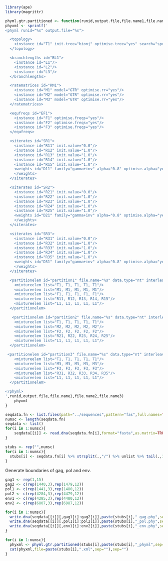 ```r
library(ape)
library(magrittr)
```


```r
phyml.gtr.partitioned <- function(runid,output.file,file.name1,file.name2,file.name3){
phyxml <- sprintf('
<phyml runid="%s" output.file="%s">

  <topology>
    <instance id="T1" init.tree="bionj" optimise.tree="yes" search="spr"/>
  </topology>

  <branchlengths id="BL1">
    <instance id="L1"/>
    <instance id="L2"/>
    <instance id="L3"/>
  </branchlengths>

  <ratematrices id="RM1">
    <instance id="M1" model="GTR" optimise.rr="yes"/>
    <instance id="M2" model="GTR" optimise.rr="yes"/>
    <instance id="M3" model="GTR" optimise.rr="yes"/>
  </ratematrices>

  <equfreqs id="EF1">
    <instance id="F1" optimise.freqs="yes"/>
    <instance id="F2" optimise.freqs="yes"/>
    <instance id="F3" optimise.freqs="yes"/>
  </equfreqs>

  <siterates id="SR1">
    <instance id="R11" init.value="0.0"/>
    <instance id="R12" init.value="1.0"/>
    <instance id="R13" init.value="1.0"/>
    <instance id="R14" init.value="1.0"/>
    <instance id="R15" init.value="1.0"/>
    <weights id="D11" family="gamma+inv" alpha="0.8" optimise.alpha="yes" pinv="0.4" optimise.pinv="yes">
    </weights>
  </siterates>

  <siterates id="SR2">
    <instance id="R21" init.value="0.0"/>
    <instance id="R22" init.value="1.0"/>
    <instance id="R23" init.value="1.0"/>
    <instance id="R24" init.value="1.0"/>
    <instance id="R25" init.value="1.0"/>
    <weights id="D21" family="gamma+inv" alpha="0.8" optimise.alpha="yes" pinv="0.4" optimise.pinv="yes">
    </weights>
  </siterates>

  <siterates id="SR3">
    <instance id="R31" init.value="0.0"/>
    <instance id="R32" init.value="1.0"/>
    <instance id="R33" init.value="1.0"/>
    <instance id="R34" init.value="1.0"/>
    <instance id="R35" init.value="1.0"/>
    <weights id="D31" family="gamma+inv" alpha="0.8" optimise.alpha="yes" pinv="0.4" optimise.pinv="yes">
    </weights>
  </siterates>

  <partitionelem id="partition1" file.name="%s" data.type="nt" interleaved="yes" optimise.tree.size="yes">
    <mixtureelem list="T1, T1, T1, T1, T1"/>
    <mixtureelem list="M1, M1, M1, M1, M1"/>
    <mixtureelem list="F1, F1, F1, F1, F1"/>
    <mixtureelem list="R11, R12, R13, R14, R15"/>
    <mixtureelem list="L1, L1, L1, L1, L1"/>
  </partitionelem>

   <partitionelem id="partition2" file.name="%s" data.type="nt" interleaved="yes" optimise.tree.size="yes">
    <mixtureelem list="T1, T1, T1, T1, T1"/>
    <mixtureelem list="M2, M2, M2, M2, M2"/>
    <mixtureelem list="F2, F2, F2, F2, F2"/>
    <mixtureelem list="R21, R22, R23, R24, R25"/>
    <mixtureelem list="L1, L1, L1, L1, L1"/>
  </partitionelem>

 <partitionelem id="partition3" file.name="%s" data.type="nt" interleaved="yes" optimise.tree.size="yes">
    <mixtureelem list="T1, T1, T1, T1, T1"/>
    <mixtureelem list="M3, M3, M3, M3, M3"/>
    <mixtureelem list="F3, F3, F3, F3, F3"/>
    <mixtureelem list="R31, R32, R33, R34, R35"/>
    <mixtureelem list="L1, L1, L1, L1, L1"/>
  </partitionelem>

</phyml>
',runid,output.file,file.name1,file.name2,file.name3)
    phyxml
}
```

```r
seqdata.fn <- list.files(path="../sequences",pattern="fas",full.names=TRUE)
numsc <- length(seqdata.fn)
seqdata <- list()
for(i in 1:numsc){
    seqdata[[i]] <- read.dna(seqdata.fn[i],format="fasta",as.matrix=TRUE)
}
```

```r
stubs <- rep("",numsc)
for(i in 1:numsc){
  stubs[i] <- seqdata.fn[i] %>% strsplit(.,"/") %>% unlist %>% tail(.,1) %>% strsplit(.,".",fixed=TRUE) %>% unlist %>% head(.,1)
}
```

Generate boundaries of gag, pol and env.

```r
gag1 <- rep(1,15)
gag2 <- c(rep(1440,3),rep(1479,12))
pol1 <- c(rep(1441,3),rep(1480,12))
pol2 <- c(rep(4284,3),rep(4479,12))
env1 <- c(rep(4285,3),rep(4480,12))
env2 <- c(rep(6807,3),rep(6987,12))
```

```r
for(i in 1:numsc){
  write.dna(seqdata[[i]][,gag1[i]:gag2[i]],paste(stubs[i],"_gag.phy",sep=""),format="interleaved")
  write.dna(seqdata[[i]][,pol1[i]:pol2[i]],paste(stubs[i],"_pol.phy",sep=""),format="interleaved")
  write.dna(seqdata[[i]][,env1[i]:env2[i]],paste(stubs[i],"_env.phy",sep=""),format="interleaved")
}
```

```r
for(i in 1:numsc){
  phyxml <- phyml.gtr.partitioned(stubs[i],paste(stubs[i],"_phyml",sep=""),paste(stubs[i],"_gag.phy",sep=""),paste(stubs[i],"_pol.phy",sep=""),paste(stubs[i],"_env.phy",sep=""))
  cat(phyxml,file=paste(stubs[i],".xml",sep=""),sep="")
}
```

